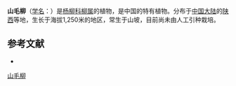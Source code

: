 {{Speciesbox
| name = 山毛柳
| status = 
| status_system = 
| image =
| genus = Salix
| species = permollis
| authority = C. Wang et C. Y. Yu
}}

'''山毛柳'''（[[学名|学名]]：{{lang|la|''Salix permollis''}}）是[[杨柳科|杨柳科]][[柳属|柳属]]的植物，是中国的特有植物。分布于[[中国大陆|中国大陆]]的[[陕西|陕西]]等地，生长于海拔1,250米的地区，常生于山坡，目前尚未由人工引种栽培。

== 参考文献 ==
<div class="references-small">
* {{cite web| url =http://www.bioinfo.cn/db05/KmzwSpecies.php?action=view&id=20547| title =山毛柳| work =《中国高等植物数据库全库》| publisher =中国科学院微生物研究所| author =昆明植物研究所| accessdate =2009-02-25| deadurl =yes| archiveurl =https://web.archive.org/web/20160305052820/http://www.bioinfo.cn/db05/KmzwSpecies.php?action=view&id=20547| archivedate =2016-03-05}}
</div>
{{Taxonbar|from=Q11046037}}

[[Category:柳属|山毛柳]]


{{植物小作品}}